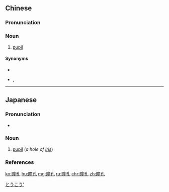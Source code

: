 ==Chinese==
{{zh-forms}}

===Pronunciation===
{{zh-pron
|m=tóngkǒng
|c=tung4 hung2
|mn=tông-khóng
|cat=n
}}

===Noun===
{{zh-noun}}

# [[pupil]]

====Synonyms====
* {{zh-l|眸子}}
* {{zh-l|瞳仁}}, {{zh-l|瞳人}}

----

==Japanese==
{{ja-kanjitab|どう|こう|yomi=o}}

===Pronunciation===
* {{ja-pron|どうこう|y=o|acc=0|acc_ref=NHK}}

===Noun===
{{ja-noun|どうこう}}

# {{lb|ja|anatomy}} [[pupil]] (''a hole of [[iris]]'')

===References===
<references/>

[[Category:ja:Anatomy|とうこう']]

[[ko:瞳孔]]
[[hu:瞳孔]]
[[mg:瞳孔]]
[[ru:瞳孔]]
[[chr:瞳孔]]
[[zh:瞳孔]]